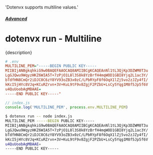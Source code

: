   'Dotenvx supports multiline values.'

##### [Advanced](/docs/advanced)
# dotenvx run - Multiline

<p className="lead">{description}</p>

```ini
# .env
MULTILINE_PEM="-----BEGIN PUBLIC KEY-----
MIIBIjANBgkqhkiG9w0BAQEFAAOCAQ8AMIIBCgKCAQEAnNl1tL3QjKp3DZWM0T3u
LgGJQwu9WqyzHKZ6WIA5T+7zPjO1L8l3S8k8YzBrfH4mqWOD1GBI8Yjq2L1ac3Y/
bTdfHN8CmQr2iDJC0C6zY8YV93oZB3x0zC/LPbRYpF8f6OqX1lZj5vo2zJZy4fI/
kKcI5jHYc8VJq+KCuRZrvn+3V+KuL9tF9v8ZgjF2PZbU+LsCy5Yqg1M8f5Jp5f6V
u4QuUoobAgMBAAE=
-----END PUBLIC KEY-----"
```

```js
// index.js
console.log('MULTILINE_PEM', process.env.MULTILINE_PEM)
```

```sh
$ dotenvx run -- node index.js
MULTILINE_PEM -----BEGIN PUBLIC KEY-----
MIIBIjANBgkqhkiG9w0BAQEFAAOCAQ8AMIIBCgKCAQEAnNl1tL3QjKp3DZWM0T3u
LgGJQwu9WqyzHKZ6WIA5T+7zPjO1L8l3S8k8YzBrfH4mqWOD1GBI8Yjq2L1ac3Y/
bTdfHN8CmQr2iDJC0C6zY8YV93oZB3x0zC/LPbRYpF8f6OqX1lZj5vo2zJZy4fI/
kKcI5jHYc8VJq+KCuRZrvn+3V+KuL9tF9v8ZgjF2PZbU+LsCy5Yqg1M8f5Jp5f6V
u4QuUoobAgMBAAE=
-----END PUBLIC KEY-----
```
